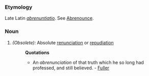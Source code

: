 ===Etymology===
Late Latin ''[[abrenuntiatio]]''. See [[Abrenounce]].
===Noun===
#''(Obsolete):'' Absolute [[renunciation]] or [[repudiation]]
#:'''Quotations'''
#:*An ''abrenunciation'' of that truth which he so long had professed, and still believed. - [[Fuller]]